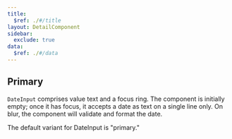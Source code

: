 ```yaml
---
title:
  $ref: ./#/title
layout: DetailComponent
sidebar:
  exclude: true
data:
  $ref: ./#/data
---
```


<LivePreviewControls>
<LivePreview componentName="date-input" exampleName="Primary">

## Primary

`DateInput` comprises value text and a focus ring. The component is initially empty; once it has focus, it accepts a date as text on a single line only. On blur, the component will validate and format the date.

The default variant for DateInput is "primary."

</LivePreview>
  
</LivePreviewControls>
